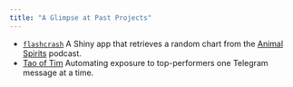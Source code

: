 ```yaml
---
title: "A Glimpse at Past Projects"
---
```


- [`flashcrash`](https://dylanhughes.shinyapps.io/flashcrash) A Shiny app that retrieves a random chart from the [Animal
Spirits](https://podcasts.thecompoundnews.com/show/animalspirits/)
podcast.
- [Tao of Tim](/creations/tao_of_tim.html) Automating exposure to top-performers one Telegram message at a time.
